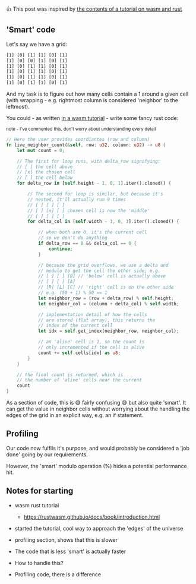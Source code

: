 👍 This post was inspired by [the contents of a tutorial on wasm and rust](https://rustwasm.github.io/docs/book/introduction.html)

## 'Smart' code

Let's say we have a grid:

```txt
[1] [0] [1] [1] [0] [1]
[1] [0] [0] [1] [0] [1]
[1] [0] [1] [1] [0] [1]
[1] [0] [1] [1] [0] [1]
[1] [0] [1] [1] [0] [1]
[1] [0] [1] [1] [0] [1]
```

And my task is to figure out how many cells contain a 1 around a given cell (with wrapping - e.g. rightmost column is considered 'neighbor' to the leftmost).

You could - as written [in a wasm tutorial](https://rustwasm.github.io/docs/book/game-of-life/implementing.html#rust-implementation) - write some fancy rust code:

<small>note - I've commented this, don't worry about understanding every detail</small>

```rust
// Here the user provides coordiantes (row and column)
fn live_neighbor_count(&self, row: u32, column: u32) -> u8 {
    let mut count = 0;

    // The first for loop runs, with delta_row signifying:
    // [ ] the cell above
    // [x] the chosen cell
    // [ ] the cell below
    for delta_row in [self.height - 1, 0, 1].iter().cloned() {

        // The second for loop is similar, but because it's
        // nested, it'll actually run 9 times
        // [ ] [ ] [ ]
        // [ ] [x] [ ] chosen cell is now the 'middle'
        // [ ] [ ] [ ]
        for delta_col in [self.width - 1, 0, 1].iter().cloned() {

            // when both are 0, it's the current cell
            // so we don't do anything
            if delta_row == 0 && delta_col == 0 {
                continue;
            }

            // because the grid overflows, we use a delta and
            // modulo to get the cell the other side; e.g.
            // [ ] [ ] [B] // 'below' cell is actually above
            // [ ] [ ] [A]
            // [R] [L] [C] // 'right' cell is on the other side
            // e.g. (50 + 1) % 50 == 1
            let neighbor_row = (row + delta_row) % self.height;
            let neighbor_col = (column + delta_col) % self.width;

            // implementation detail of how the cells
            // are stored (flat array), this returns the
            // index of the current cell
            let idx = self.get_index(neighbor_row, neighbor_col);

            // an 'alive' cell is 1, so the count is
            // only incremented if the cell is alive
            count += self.cells[idx] as u8;
        }
    }

    // the final count is returned, which is
    // the number of 'alive' cells near the current
    count
}
```

As a section of code, this is 😅 fairly confusing 😅 but also quite 'smart'. It can get the value in neighbor cells without worrying about the handling the edges of the grid in an explicit way, e.g. an if statement.

## Profiling

Our code now fulfils it's purpose, and would probably be considered a 'job done' going by our requirements.

However, the 'smart' modulo operation (%) hides a potential performance hit.





## Notes for starting

- wasm rust tutorial

  - https://rustwasm.github.io/docs/book/introduction.html

- started the tutorial, cool way to approach the 'edges' of the universe

- profiling section, shows that this is slower

- The code that is less 'smart' is actually faster

- How to handle this?

- Profiling code, there is a difference
